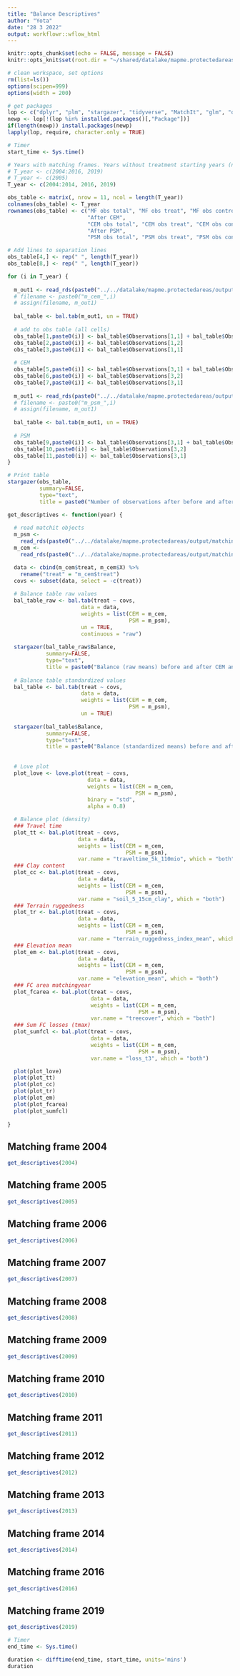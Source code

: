 ```yaml
---
title: "Balance Descriptives"
author: "Yota"
date: "28 3 2022"
output: workflowr::wflow_html
---
```


```r
knitr::opts_chunk$set(echo = FALSE, message = FALSE)
knitr::opts_knit$set(root.dir = "~/shared/datalake/mapme.protectedareas")
```

```r
# clean workspace, set options
rm(list=ls())
options(scipen=999)
options(width = 200)

# get packages
lop <- c("dplyr", "plm", "stargazer", "tidyverse", "MatchIt", "glm", "optmatch", "cobalt", "gridExtra")
newp <- lop[!(lop %in% installed.packages()[,"Package"])]
if(length(newp)) install.packages(newp)
lapply(lop, require, character.only = TRUE)

```

<style>
pre {
  overflow-x: auto;
}
pre code {
  word-wrap: normal;
  white-space: pre;
}
</style>

```r
# Timer
start_time <- Sys.time()

# Years with matching frames. Years without treatment starting years (no BMZ number started in these years) 2003, 2017, 2018, 2020
# T_year <- c(2004:2016, 2019)
# T_year <- c(2005)
T_year <- c(2004:2014, 2016, 2019)

obs_table <- matrix(, nrow = 11, ncol = length(T_year))
colnames(obs_table) <- T_year
rownames(obs_table) <- c("MF obs total", "MF obs treat", "MF obs control",
                         "After CEM",
                         "CEM obs total", "CEM obs treat", "CEM obs control",
                         "After PSM",
                         "PSM obs total", "PSM obs treat", "PSM obs control")

# Add lines to separation lines 
obs_table[4,] <- rep(" ", length(T_year))
obs_table[8,] <- rep(" ", length(T_year))

for (i in T_year) {
  
  m_out1 <- read_rds(paste0("../../datalake/mapme.protectedareas/output/matching/matchit_objects/CEM/m_cem_", i, ".rds"))
  # filename <- paste0("m_cem_",i)
  # assign(filename, m_out1)
  
  bal_table <- bal.tab(m_out1, un = TRUE)
  
  # add to obs table (all cells)
  obs_table[1,paste0(i)] <- bal_table$Observations[1,1] + bal_table$Observations[1,2]
  obs_table[2,paste0(i)] <- bal_table$Observations[1,2]
  obs_table[3,paste0(i)] <- bal_table$Observations[1,1]
  
  # CEM 
  obs_table[5,paste0(i)] <- bal_table$Observations[3,1] + bal_table$Observations[3,2]
  obs_table[6,paste0(i)] <- bal_table$Observations[3,2]
  obs_table[7,paste0(i)] <- bal_table$Observations[3,1]
  
  m_out1 <- read_rds(paste0("../../datalake/mapme.protectedareas/output/matching/matchit_objects/PSM/m_psm_", i, ".rds"))
  # filename <- paste0("m_psm_",i)
  # assign(filename, m_out1)
  
  bal_table <- bal.tab(m_out1, un = TRUE)
  
  # PSM 
  obs_table[9,paste0(i)] <- bal_table$Observations[3,1] + bal_table$Observations[3,2]
  obs_table[10,paste0(i)] <- bal_table$Observations[3,2]
  obs_table[11,paste0(i)] <- bal_table$Observations[3,1]
}

```


```r
# Print table
stargazer(obs_table,
          summary=FALSE,
          type="text",
          title = paste0("Number of observations after before and after CEM and PSM, respectively"))
```

```r
get_descriptives <- function(year) {
  
  # read matchit objects
  m_psm <- 
    read_rds(paste0("../../datalake/mapme.protectedareas/output/matching/matchit_objects/PSM/m_psm_", year, ".rds"))
  m_cem <- 
    read_rds(paste0("../../datalake/mapme.protectedareas/output/matching/matchit_objects/CEM/m_cem_", year, ".rds"))

  data <- cbind(m_cem$treat, m_cem$X) %>% 
    rename("treat" = "m_cem$treat")
  covs <- subset(data, select = -c(treat))
  
  # Balance table raw values
  bal_table_raw <- bal.tab(treat ~ covs, 
                       data = data, 
                       weights = list(CEM = m_cem, 
                                      PSM = m_psm),
                       un = TRUE,
                       continuous = "raw")
  
  stargazer(bal_table_raw$Balance,
            summary=FALSE,
            type="text",
            title = paste0("Balance (raw means) before and after CEM and PSM for matching frame ", year))
  
  # Balance table standardized values
  bal_table <- bal.tab(treat ~ covs, 
                       data = data, 
                       weights = list(CEM = m_cem, 
                                      PSM = m_psm),
                       un = TRUE)
  
  stargazer(bal_table$Balance,
            summary=FALSE,
            type="text",
            title = paste0("Balance (standardized means) before and after CEM and PSM for matching frame ", year))
  
  
  # Love plot
  plot_love <- love.plot(treat ~ covs, 
                         data = data, 
                         weights = list(CEM = m_cem, 
                                        PSM = m_psm), 
                         binary = "std",
                         alpha = 0.8)

  # Balance plot (density)
  ### Travel time
  plot_tt <- bal.plot(treat ~ covs, 
                      data = data, 
                      weights = list(CEM = m_cem, 
                                     PSM = m_psm), 
                      var.name = "traveltime_5k_110mio", which = "both")
  ### Clay content
  plot_cc <- bal.plot(treat ~ covs, 
                      data = data, 
                      weights = list(CEM = m_cem, 
                                     PSM = m_psm), 
                      var.name = "soil_5_15cm_clay", which = "both")
  ### Terrain ruggedness
  plot_tr <- bal.plot(treat ~ covs, 
                      data = data, 
                      weights = list(CEM = m_cem, 
                                     PSM = m_psm), 
                      var.name = "terrain_ruggedness_index_mean", which = "both")
  ### Elevation mean
  plot_em <- bal.plot(treat ~ covs, 
                      data = data, 
                      weights = list(CEM = m_cem, 
                                     PSM = m_psm), 
                      var.name = "elevation_mean", which = "both")
  ### FC area matchingyear
  plot_fcarea <- bal.plot(treat ~ covs, 
                          data = data, 
                          weights = list(CEM = m_cem, 
                                         PSM = m_psm), 
                          var.name = "treecover", which = "both")
  ### Sum FC losses (tmax)
  plot_sumfcl <- bal.plot(treat ~ covs, 
                          data = data, 
                          weights = list(CEM = m_cem, 
                                         PSM = m_psm), 
                          var.name = "loss_t3", which = "both")

  plot(plot_love)
  plot(plot_tt)
  plot(plot_cc)
  plot(plot_tr)
  plot(plot_em)
  plot(plot_fcarea)
  plot(plot_sumfcl)
  
}
```

## Matching frame 2004

```r
get_descriptives(2004)
```
 
## Matching frame 2005
 
```r
get_descriptives(2005)
```
 
## Matching frame 2006

```r
get_descriptives(2006)
```

## Matching frame 2007

```r
get_descriptives(2007)
```

## Matching frame 2008

```r
get_descriptives(2008)
```

## Matching frame 2009

```r
get_descriptives(2009)
```

## Matching frame 2010

```r
get_descriptives(2010)
```

## Matching frame 2011

```r
get_descriptives(2011)
```

## Matching frame 2012

```r
get_descriptives(2012)
```

## Matching frame 2013

```r
get_descriptives(2013)
```

## Matching frame 2014

```r
get_descriptives(2014)
```

<!-- ## Matching frame 2015 -->

<!-- ```{r matching frame 2015} -->
<!-- get_descriptives(2015) -->
<!-- ``` -->

## Matching frame 2016

```r
get_descriptives(2016)
```

## Matching frame 2019

```r
get_descriptives(2019)
```

```r
# Timer
end_time <- Sys.time()

duration <- difftime(end_time, start_time, units='mins')
duration
```


